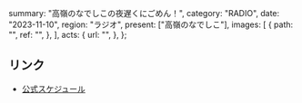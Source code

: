   summary: "高嶺のなでしこの夜遅くにごめん！",
  category: "RADIO",
  date: "2023-11-10",
  region: "ラジオ",
  present: ["高嶺のなでしこ"],
  images: [
    {
      path: "",
      ref: "",
    },
  ],
  acts: {
    url: "",
  },
};

## リンク

- [公式スケジュール](https://takanenonadeshiko.jp/?p=1009)
